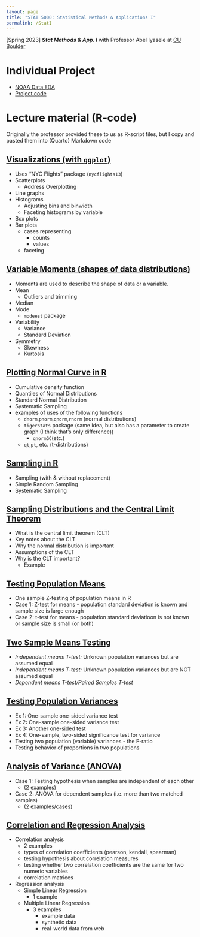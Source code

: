 ```yaml
---
layout: page
title: "STAT 5000: Statistical Methods & Applications I"
permalink: /StatI
---
```


[Spring 2023] ***Stat Methods & App. I*** with Professor Abel Iyasele at [CU Boulder](../../CUB.qmd)

# Individual Project

- [NOAA Data EDA](Project/NOAA-STAT-Project.qmd)
- [Project code](Project/STAT-Project.qmd)

# Lecture material (R-code)
Originally the professor provided these to us as R-script files, but I copy and pasted them into (Quarto) Markdown code

## [Visualizations (with `ggplot`)](Lecture-material/Visualization.qmd)
- Uses "NYC Flights" package (`nycflights13`)
- Scatterplots
    - Address Overplotting
- Line graphs
- Histograms
    - Adjusting bins and binwidth
    - Faceting histograms by variable
- Box plots
- Bar plots
    - cases representing 
        - counts
        - values
    - faceting

## [Variable Moments (shapes of data distributions)](Lecture-material/Moments.qmd)
- Moments are used to describe the shape of data or a variable.
- Mean
    - Outliers and trimming
- Median
- Mode
    - `modeest` package
- Variability
    - Variance
    - Standard Deviation
- Symmetry
    - Skewness
    - Kurtosis

## [Plotting Normal Curve in R](Lecture-material/NormalDist.qmd)
- Cumulative density function
- Quantiles of Normal Distributions
- Standard Normal Distribution
- Systematic Sampling
- examples of uses of the following functions
    - `dnorm`,`pnorm`,`qnorm`,`rnorm` (normal distributions)
    - `tigerstats` package (same idea, but also has a parameter to create graph (I think that's only difference))
        - `qnormGC`(etc.)
    - `qt`,`pt`, etc. (t-distributions)

## [Sampling in R](Lecture-material/Sampling.qmd)
- Sampling (with & without replacement)
- Simple Random Sampling
- Systematic Sampling

## [Sampling Distributions and the Central Limit Theorem](Lecture-material/CLT.qmd)
- What is the central limit theorem (CLT)
- Key notes about the CLT
- Why the normal distribution is important
- Assumptions of the CLT
- Why is the CLT important?
    - Example

## [Testing Population Means](Lecture-material/TestingPopMean.qmd)
- One sample Z-testing of population means in R
- Case 1: Z-test for means - population standard deviation is known and sample size is large enough
- Case 2: t-test for means - population standard deviatioon is not known or sample size is small (or both)

## [Two Sample Means Testing](Lecture-material/TwoSampleMeans.qmd)
- *Independent means T-test:* Unknown population variances but are assumed equal
- *Independent means T-test:* Unknown population variances but are NOT assumed equal
- *Dependent means T-test/Paired Samples T-test*

## [Testing Population Variances](Lecture-material/TestingPopVar.qmd)
- Ex 1: One-sample one-sided variance test
- Ex 2: One-sample one-sided variance test
- Ex 3: Another one-sided test
- Ex 4: One-sample, two-sided significance test for variance
- Testing two population (variable) variances - the F-ratio
- Testing behavior of proportions in two populations

## [Analysis of Variance (ANOVA)](Lecture-material/ANOVA.qmd)
- Case 1: Testing hypothesis when samples are independent of each other
    - (2 examples)
- Case 2: ANOVA for dependent samples (i.e. more than two matched samples)
    - (2 examples/cases)

## [Correlation and Regression Analysis](Lecture-material/CorrReg.qmd)
- Correlation analysis
    - 2 examples
    - types of correlation coefficients (pearson, kendall, spearman)
    - testing hypothesis about correlation measures
    - testing whether two correlation coefficients are the same for two numeric variables
    - correlation matrices
- Regression analysis
    - Simple Linear Regression
        - 1 example
    - Multiple Linear Regression
        - 3 examples
            - example data
            - synthetic data
            - real-world data from web